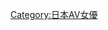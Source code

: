 {{Maintenance category |tracking=yes |hidden=yes |purpose=此分類跟蹤所有身材資料來源不明的AV女優。向{{Tl|AV女優}}提供「檢查日期（時点）」參數後，會自動移出本分類。}}

[[Category:日本AV女優|Category:日本AV女優]]